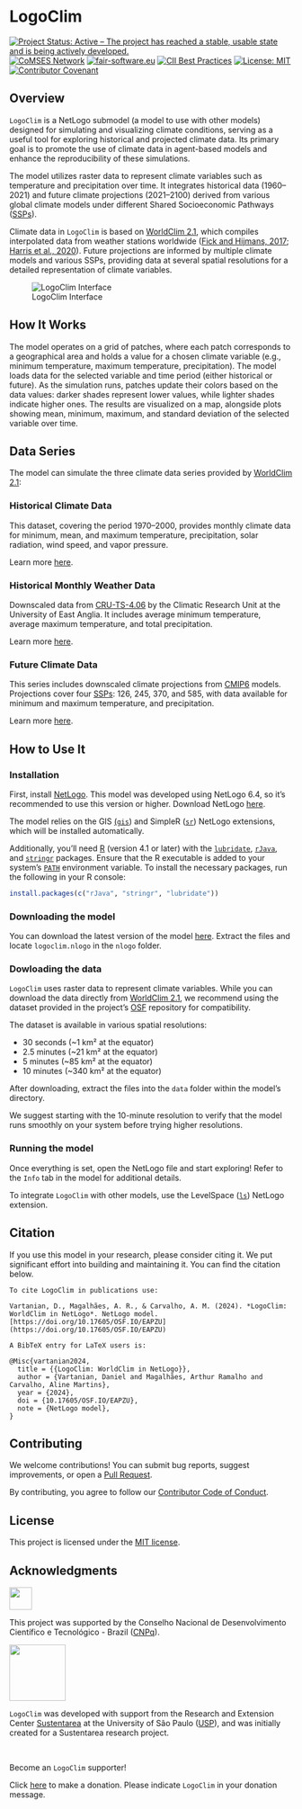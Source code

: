# LogoClim

<!-- badges: start -->
[![Project Status: Active – The project has reached a stable, usable state and is being actively developed.](https://www.repostatus.org/badges/latest/active.svg)](https://www.repostatus.org/#active)
[![CoMSES Network](https://img.shields.io/badge/CoMSES%20Network-Placeholder-%233884B8.svg)](https://www.comses.net/)
[![fair-software.eu](https://img.shields.io/badge/fair--software.eu-Placeholder-green.svg)](https://fair-software.eu)
[![CII Best Practices](https://img.shields.io/badge/openssf%20best%20practices-Placeholder-green.svg)](https://bestpractices.coreinfrastructure.org/)
[![License: MIT](https://img.shields.io/badge/license-MIT-green)](https://choosealicense.com/licenses/mit/)
[![Contributor Covenant](https://img.shields.io/badge/Contributor%20Covenant-2.1-4baaaa.svg)](CODE_OF_CONDUCT.md)
<!-- badges: end -->

## Overview

`LogoClim` is a NetLogo submodel (a model to use with other models) designed for simulating and visualizing climate conditions, serving as a useful tool for exploring historical and projected climate data. Its primary goal is to promote the use of climate data in agent-based models and enhance the reproducibility of these simulations.

The model utilizes raster data to represent climate variables such as temperature and precipitation over time. It integrates historical data (1960–2021) and future climate projections (2021–2100) derived from various global climate models under different Shared Socioeconomic Pathways ([SSPs](https://en.wikipedia.org/wiki/Shared_Socioeconomic_Pathways)).

Climate data in `LogoClim` is based on [WorldClim 2.1](https://worldclim.org/), which compiles interpolated data from weather stations worldwide ([Fick and Hijmans, 2017](https://doi.org/10.1002/joc.5086); [Harris et al., 2020](https://doi.org/10.1038/s41597-020-0453-3)). Future projections are informed by multiple climate models and various SSPs, providing data at several spatial resolutions for a detailed representation of climate variables.

![LogoClim Interface](images/logoclim-interface.png)

## How It Works

The model operates on a grid of patches, where each patch corresponds to a geographical area and holds a value for a chosen climate variable (e.g., minimum temperature, maximum temperature, precipitation). The model loads data for the selected variable and time period (either historical or future). As the simulation runs, patches update their colors based on the data values: darker shades represent lower values, while lighter shades indicate higher ones. The results are visualized on a map, alongside plots showing mean, minimum, maximum, and standard deviation of the selected variable over time.

## Data Series

The model can simulate the three climate data series provided by [WorldClim 2.1](https://worldclim.org/):

### Historical Climate Data

This dataset, covering the period 1970–2000, provides monthly climate data for minimum, mean, and maximum temperature, precipitation, solar radiation, wind speed, and vapor pressure.

Learn more [here](https://www.worldclim.org/data/cmip6/cmip6climate.html).

### Historical Monthly Weather Data

Downscaled data from [CRU-TS-4.06](https://crudata.uea.ac.uk/cru/data/hrg/cru_ts_4.06/) by the Climatic Research Unit at the University of East Anglia. It includes average minimum temperature, average maximum temperature, and total precipitation.

Learn more [here](https://www.worldclim.org/data/monthlywth.html).

### Future Climate Data

This series includes downscaled climate projections from [CMIP6](https://www.wcrp-climate.org/wgcm-cmip/wgcm-cmip6) models. Projections cover four [SSPs](https://en.wikipedia.org/wiki/Shared_Socioeconomic_Pathways): 126, 245, 370, and 585, with data available for minimum and maximum temperature, and precipitation.

Learn more [here](https://www.worldclim.org/data/cmip6/cmip6climate.html).

## How to Use It

### Installation

First, install [NetLogo](https://ccl.northwestern.edu/netlogo). This model was developed using NetLogo 6.4, so it's recommended to use this version or higher. Download NetLogo [here](https://ccl.northwestern.edu/netlogo/download.shtml).

The model relies on the GIS [(`gis`](https://ccl.northwestern.edu/netlogo/docs/gis.html)) and SimpleR ([`sr`](https://github.com/NetLogo/SimpleR-Extension)) NetLogo extensions, which will be installed automatically.

Additionally, you'll need [R](https://www.r-project.org/) (version 4.1 or later) with the [`lubridate`](https://cran.r-project.org/package=lubridate), [`rJava`](https://cran.r-project.org/package=rJava), and [`stringr`](https://cran.r-project.org/package=stringr) packages. Ensure that the R executable is added to your system's [`PATH`](https://www.java.com/en/download/help/path.html) environment variable. To install the necessary packages, run the following in your R console:

```r
install.packages(c("rJava", "stringr", "lubridate"))
```

### Downloading the model

You can download the latest version of the model [here](https://github.com/danielvartan/logoclim/releases/latest). Extract the files and locate `logoclim.nlogo` in the `nlogo` folder.

### Dowloading the data

`LogoClim` uses raster data to represent climate variables. While you can download the data directly from [WorldClim 2.1](https://worldclim.org/), we recommend using the dataset provided in the project's [OSF](https://doi.org/10.17605/OSF.IO/RE95Z) repository for compatibility.

The dataset is available in various spatial resolutions:

- 30 seconds (~1 km² at the equator)
- 2.5 minutes (~21 km² at the equator)
- 5 minutes (~85 km² at the equator)
- 10 minutes (~340 km² at the equator)

After downloading, extract the files into the `data` folder within the model's directory.

We suggest starting with the 10-minute resolution to verify that the model runs smoothly on your system before trying higher resolutions.

### Running the model

Once everything is set, open the NetLogo file and start exploring! Refer to the `Info` tab in the model for additional details.

To integrate `LogoClim` with other models, use the LevelSpace ([`ls`](https://ccl.northwestern.edu/netlogo/docs/ls.html)) NetLogo extension.

## Citation

If you use this model in your research, please consider citing it. We put significant effort into building and maintaining it. You can find the citation below.

```
To cite LogoClim in publications use:

Vartanian, D., Magalhães, A. R., & Carvalho, A. M. (2024). *LogoClim: WorldClim in NetLogo*. NetLogo model. [https://doi.org/10.17605/OSF.IO/EAPZU](https://doi.org/10.17605/OSF.IO/EAPZU)

A BibTeX entry for LaTeX users is:

@Misc{vartanian2024,
  title = {{LogoClim: WorldClim in NetLogo}},
  author = {Vartanian, Daniel and Magalhães, Arthur Ramalho and Carvalho, Aline Martins},
  year = {2024},
  doi = {10.17605/OSF.IO/EAPZU},
  note = {NetLogo model},
}
```

## Contributing

We welcome contributions! You can submit bug reports, suggest improvements, or open a [Pull Request](https://github.com/danielvartan/logoclim/pulls).

By contributing, you agree to follow our [Contributor Code of Conduct](CODE_OF_CONDUCT.md).

## License

This project is licensed under the [MIT license](https://opensource.org/license/mit/).

## Acknowledgments

<a href="https://www.gov.br/cnpq/"><img src= "images/cnpq_v2017_rgb.png" height="40"/></a>

This project was supported by the Conselho Nacional de Desenvolvimento Científico e Tecnológico - Brazil ([CNPq](https://www.gov.br/cnpq/)).

<a href="https://github.com/sustentarea/" target="_blank"><img src= "images/sustentarea_logo.png" height="100"/></a>

`LogoClim` was developed with support from the Research and Extension Center [Sustentarea](https://github.com/sustentarea/) at the University of São Paulo ([USP](https://www.usp.br/)), and was initially created for a Sustentarea research project.

<br>

Become an `LogoClim` supporter!

Click [here](https://github.com/sponsors/danielvartan) to make a donation. Please indicate `LogoClim` in your donation message.
